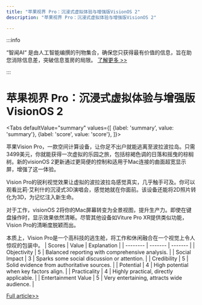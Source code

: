 ```yaml
---
title: "苹果视界 Pro：沉浸式虚拟体验与增强版VisionOS 2"
description: "苹果视界 Pro：沉浸式虚拟体验与增强版VisionOS 2"

---
```



:::info

“智闻AI“ 是由人工智能编撰的刊物集合，确保您只获得最有价值的信息，旨在助您消除信息差，突破信息茧房的局限。  [了解更多 >>](/)

:::

# 苹果视界 Pro：沉浸式虚拟体验与增强版VisionOS 2


<Tabs
	defaultValue="summary"
	values={[
	{label: 'summary', value: 'summary'},
	{label: 'score', value: 'score'},
]}>
<TabItem value="summary">


苹果Vision Pro，一款空间计算设备，让你足不出户就能逃离至波拉波拉岛。只需3499美元，你就能获得一次虚拟的乐园之旅，包括棕褐色调的日落和摇曳的棕榈树。新的visionOS 2更新通过更简便的控制和适用于Mac连接的曲面超宽显示屏，增强了这一体验。

Vision Pro的锐利视觉效果让虚拟的波拉波拉岛感觉真实，几乎触手可及。你可以观看比莉·艾利什的沉浸式3D演唱会，感觉她就在你面前。该设备还能将2D照片转化为3D，为记忆注入新生命。

对于工作，visionOS 2将你的Mac屏幕转变为全景视图，提升生产力。即使在键盘操作时，显示效果依然清晰。尽管其他设备如Viture Pro XR提供类似功能，Vision Pro的清晰度脱颖而出。

本质上，Vision Pro是一个高科技的逃生舱，将工作和休闲融合在一个视觉上令人惊叹的包装中。
</TabItem>
<TabItem value="score">
	| Scores     | Value   | Explanation |
	| -------- | ------- | ------- |
	| Objectivity  | 5    | Balanced reporting with comprehensive analysis.    |
	| Social Impact | 3     | Sparks some social discussion or attention.    |
	| Credibility    | 5    | Solid evidence from authoritative sources.    |
	| Potential    | 4    | High potential when key factors align.    |
	| Practicality    | 4    | Highly practical, directly applicable.    |
	| Entertainment Value    | 5    | Very entertaining, attracts wide audience.    |
</TabItem>
</Tabs>

[Full article>>](https://sea.mashable.com/tech/33885/apple-vision-pro-i-watched-a-billie-eilish-concert-in-bora-bora-and-i-didnt-need-to-spend-a-penny)
